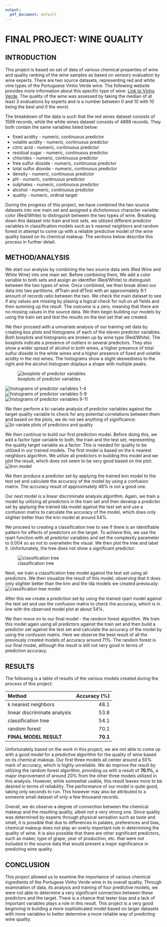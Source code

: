 ---
output:
  pdf_document: default
---
# FINAL PROJECT: WINE QUALITY

## INTRODUCTION

This project is based on set of data of various chemical properties of wine and quality ranking of the wine samples as based on sensory evaluation by wine experts.  There are two source datasets, representing red and white vine types of the Portuguese Vinho Verde wine.  The following website provides more information about this specific type of wine: [Link to Vinho Verde](https://www.vinhoverde.pt/en/).  The quality of the wine was assessed by taking the median of at least 3 evaluations by experts and is a number between 0 and 10 with 10 being the best and 0 the worst.

The breakdown of the data is such that the red wines dataset consists of 1599 records, while the white wines dataset consists of 4898 records.  They both contain the same variables listed below:

* fixed acidity - numeric, continuous predictor
* volatile acidity - numeric, continuous predictor
* citric acid - numeric, continuous predictor
* residual sugar - numeric, continuous predictor
* chlorides - numeric, continuous predictor
* free sulfur dioxide - numeric, continuous predictor
* total sulfur dioxide - numeric, continuous predictor
* density - numeric, continuous predictor
* pH - numeric, continuous predictor
* sulphates - numeric, continuous predictor
* alcohol - numeric, continuous predictor
* quality - numeric, ordinal target

During the progress of this project, we have combined the two source datasets into one main set and assigned a dichotomous character variable: color (Red/White) to distinguish between the two types of wine.  Breaking down this dataset into train and test sets, we utilized different predictor variables in classification models such as k nearest neighbors and random forest in attempt to come up with a reliable predictive model of the wine quality based on its chemical makeup.  The sections below describe this process in further detail.

## METHOD/ANALYSIS

We start our analysis by combining the two source data sets (Red Wine and White Wine) into one main set.  Before combining them, We add a color variable to both sets and assign an identifier (Red/White) to distinguish between the two types of wine.  Once combined, we then break down our data into two partitions, dfTrain and dfTest  with an approximately 9:1 amount of records ratio between the two.  We check the main dataset to see if any values are missing by plasing a logical check for null on all fields and then summing up the result.  The outcome is a zero, meaning that there are no missing values in the source data.  We then begin building our models by using the train set and test the results on the test set that we created.

We then proceed with a univariate analysis of our training set data by creating box plots and histograms of each of the eleven predictor variables. Both boxplots and histograms are broken up by wine type (Red/White).  The boxplots indicate a presence of outliers in several predictors.  They also show a wider spread of alcohol in both wines, a higher presence of total sulfur dioxide in the white wines and a higher presence of fixed and volatile acidity in the red wines.  The histograms show a slight skewedness to the right and the alcohol histogram displays a shape with multiple peaks.

![boxplots of predictor variables](BoxPlots.jpg)


![histograms of predictor variables 1-4](Histograms1.jpg)
![histograms of predictor variables 5-8](Histograms2.jpg)
![histograms of predictor variables 9-11](Histograms3.jpg)

We then perform a bi-variate analysis of predictor variables against the target quality variable to check for any potential correlations between them and based on the plots, we do not see anything of significance:
![bi-variate plots of predictors and quality](BiVariatePlots.jpg)

We then continue to build our first prediction model.  Before doing this, we add a factor type variable to both, the train and the test set, representing the quality target variable as a factor.  This is needed for quality to be utilized in our trained models.  The first model is based on the k nearest neighbors algorithm.  We utilize all predictors in building this model and we plot the result, which does not seem to be very good based on the plot:
![knn model](knn.jpg)

We then produce a predictor set by applying the trained knn model to the test set and calculate the accuracy of the model by using a confusion matrix.  The accuracy result of approximately 48% is not a good one.

Our next model is a linear discriminate analysis algorithm.  Again, we train a model by utilizing all predictors in the train set and then develop a predictor set by applying the trained lda model against the test set and use a confusion matrix to calculate the accuracy of the model, which does only slighter better than the knn model at around 54%.

We proceed to creating a classification tree to see if there is an identifiable pattern for effects of predictors on the target. To achieve this, we use the rpart function with all predictor variables and set the complexity parameter to 0.004 so as not to overwhelm the visual.  We then plot the tree and label it. Unfortunately, the tree does not show a significant predictor:

![classification tree](ClassificationTree.jpg)

Next, we train a classification tree model against the test set using all predictors.  We then visualize the result of this model, observing that it does only slighter better than the knn and the lda models we created previously:
![classification tree model](ClassificationTreeModel.jpg)

After this we create a prediction set by using the trained rpart model against the test set and use the confusion matrix to check the accuracy, which is in line with the observed model plot at about 54%.

We then move on to our final model - the random forest algorithm. We train this model again using all predictors against the train set and then build a predictor set against the test set and calculate the accuracy of the model by using the confusion matrix.  Here we observe the best result of all the previously created models of accuracy around 71%.  The random forest is our final model, although the result is still not very good in terms of prediction accuracy.

## RESULTS

The following is a table of results of the various models created during the process of this project:

|Method                                               | Accuracy (%)|
|:----------------------------------------------------|------------:|
|k nearest neighbors                                  |         48.1|
|linear discriminate analysis                         |         53.8|
|classification tree                                  |         54.1|
|random forest                                        |         70.1|
|**FINAL MODEL RESULT**                               |     **70.1**|

Unfortunately based on the work in this project, we are not able to come up with a good model for a predictive algorithm for the quality of wine based on its chemical makeup.  Our first three models all center around a 50% mark of accuracy, which is highly unreliable.  We do improve the result by utilizing the random forest algorithm, providing us with a result of **70.1%**, a major improvement of around 20% from the other three models utilized in this analysis.  However, while somewhat usable, this result leaves more to be desired in terms of reliability.  The performance of our model is quite good, taking only seconds to run.  This however may also be attributed to a someone small dataset of only a few thousand records.  

Overall, we do observe a degree of connection between the chemical makeup and the resulting quality, albeit not a very strong one.  Since quality was determined by experts through physical sensation such as taste and smell, it is possible that due to differences in palates, preferences and bias, chemical makeup does not play an overly important role in determining the quality of wine.  It is also possible that there are other significant predictors, such as maker, type of grape, year of production, etc. that were not included in the source data that would present a major significance in predicting wine quality.

## CONCLUSION

This project allowed us to examine the importance of various chemical ingredients of the Portugese Vinho Verde wine in its overall quality.  Through examination of data, its analysis and training of four predictive models, we were not able to determine a very significant connection between these predictors and the target.  There is a chance that taster bias and a lack of important variables plays a role in this result.  This project is a very good beginning in building a more sophisticated model based on larger datasets with more variables to better determine a more reliable way of predicting wine quality.